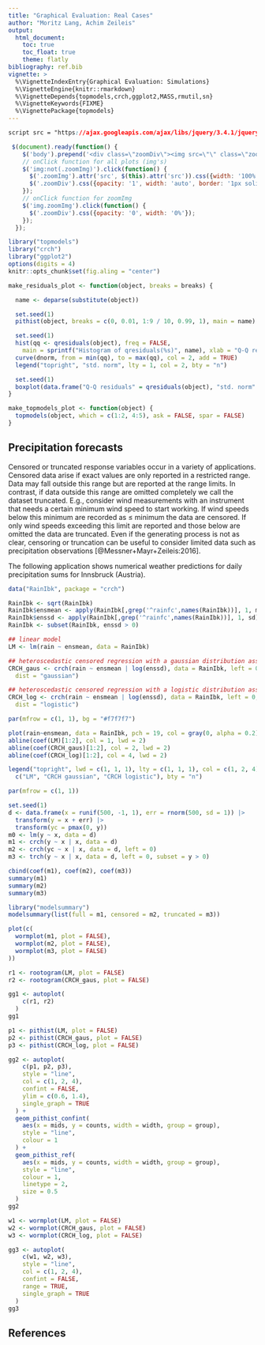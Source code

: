 ```yaml
---
title: "Graphical Evaluation: Real Cases"
author: "Moritz Lang, Achim Zeileis"
output:
  html_document:
    toc: true
    toc_float: true
    theme: flatly
bibliography: ref.bib
vignette: >
  %\VignetteIndexEntry{Graphical Evaluation: Simulations}
  %\VignetteEngine{knitr::rmarkdown}
  %\VignetteDepends{topmodels,crch,ggplot2,MASS,rmutil,sn}
  %\VignetteKeywords{FIXME}
  %\VignettePackage{topmodels}
---
```


```css
script src = "https://ajax.googleapis.com/ajax/libs/jquery/3.4.1/jquery.min.js"
```

```js
 $(document).ready(function() {
    $('body').prepend('<div class=\"zoomDiv\"><img src=\"\" class=\"zoomImg\"></div>');
    // onClick function for all plots (img's)
    $('img:not(.zoomImg)').click(function() {
      $('.zoomImg').attr('src', $(this).attr('src')).css({width: '100%'});
      $('.zoomDiv').css({opacity: '1', width: 'auto', border: '1px solid white', borderRadius: '5px', position: 'fixed', top: '50%', left: '50%', marginRight: '-50%', transform: 'translate(-50%, -50%)', boxShadow: '0px 0px 50px #888888', zIndex: '50', overflow: 'auto', maxHeight: '100%'});
    });
    // onClick function for zoomImg
    $('img.zoomImg').click(function() {
      $('.zoomDiv').css({opacity: '0', width: '0%'}); 
    });
  });
```

```r
library("topmodels")
library("crch")
library("ggplot2")
options(digits = 4)
knitr::opts_chunk$set(fig.aling = "center")

make_residuals_plot <- function(object, breaks = breaks) {

  name <- deparse(substitute(object))

  set.seed(1)
  pithist(object, breaks = c(0, 0.01, 1:9 / 10, 0.99, 1), main = name)

  set.seed(1)
  hist(qq <- qresiduals(object), freq = FALSE,
    main = sprintf("Histogram of qresiduals(%s)", name), xlab = "Q-Q residuals")
  curve(dnorm, from = min(qq), to = max(qq), col = 2, add = TRUE)
  legend("topright", "std. norm", lty = 1, col = 2, bty = "n")

  set.seed(1)
  boxplot(data.frame("Q-Q residuals" = qresiduals(object), "std. norm" = rnorm(length(qresiduals(object)))))
}

make_topmodels_plot <- function(object) {
  topmodels(object, which = c(1:2, 4:5), ask = FALSE, spar = FALSE)
}
```

## Precipitation forecasts

Censored or truncated response variables occur in a variety of applications.
Censored data arise if exact values are only reported in a restricted range.
Data may fall outside this range but are reported at the range limits. In
contrast, if data outside this range are omitted completely we call the dataset
truncated. E.g., consider wind measurements with an instrument that needs a
certain minimum wind speed to start working. If wind speeds below this minimum
are recorded as ≤ minimum the data are censored. If only wind speeds exceeding
this limit are reported and those below are omitted the data are truncated.
Even if the generating process is not as clear, censoring or truncation can be
useful to consider limited data such as precipitation observations [@Messner+Mayr+Zeileis:2016]. 

The following application shows numerical weather predictions for daily precipitation sums
for Innsbruck (Austria).

```r
data("RainIbk", package = "crch")

RainIbk <- sqrt(RainIbk)
RainIbk$ensmean <- apply(RainIbk[,grep('^rainfc',names(RainIbk))], 1, mean)
RainIbk$enssd <- apply(RainIbk[,grep('^rainfc',names(RainIbk))], 1, sd)
RainIbk <- subset(RainIbk, enssd > 0)
```

```r
## linear model
LM <- lm(rain ~ ensmean, data = RainIbk)

## heteroscedastic censored regression with a gaussian distribution assumption
CRCH_gaus <- crch(rain ~ ensmean | log(enssd), data = RainIbk, left = 0,
  dist = "gaussian")

## heteroscedastic censored regression with a logistic distribution assumption
CRCH_log <- crch(rain ~ ensmean | log(enssd), data = RainIbk, left = 0,
  dist = "logistic")
```

```r
par(mfrow = c(1, 1), bg = "#f7f7f7")

plot(rain~ensmean, data = RainIbk, pch = 19, col = gray(0, alpha = 0.2))
abline(coef(LM)[1:2], col = 1, lwd = 2)
abline(coef(CRCH_gaus)[1:2], col = 2, lwd = 2)
abline(coef(CRCH_log)[1:2], col = 4, lwd = 2)

legend("topright", lwd = c(1, 1, 1), lty = c(1, 1, 1), col = c(1, 2, 4), 
  c("LM", "CRCH gaussian", "CRCH logistic"), bty = "n")

par(mfrow = c(1, 1))
```

```r
set.seed(1)
d <- data.frame(x = runif(500, -1, 1), err = rnorm(500, sd = 1)) |>
  transform(y = x + err) |>
  transform(yc = pmax(0, y))
m0 <- lm(y ~ x, data = d)
m1 <- crch(y ~ x | x, data = d)
m2 <- crch(yc ~ x | x, data = d, left = 0)
m3 <- trch(y ~ x | x, data = d, left = 0, subset = y > 0)

cbind(coef(m1), coef(m2), coef(m3))
summary(m1)
summary(m2)
summary(m3)

library("modelsummary")
modelsummary(list(full = m1, censored = m2, truncated = m3))

plot(c(
  wormplot(m1, plot = FALSE), 
  wormplot(m2, plot = FALSE), 
  wormplot(m3, plot = FALSE)
))
```

```r
r1 <- rootogram(LM, plot = FALSE)
r2 <- rootogram(CRCH_gaus, plot = FALSE)

gg1 <- autoplot(
    c(r1, r2)
  ) 
gg1
```

```r
p1 <- pithist(LM, plot = FALSE)
p2 <- pithist(CRCH_gaus, plot = FALSE)
p3 <- pithist(CRCH_log, plot = FALSE)

gg2 <- autoplot(
    c(p1, p2, p3), 
    style = "line", 
    col = c(1, 2, 4), 
    confint = FALSE,
    ylim = c(0.6, 1.4), 
    single_graph = TRUE
  ) + 
  geom_pithist_confint(
    aes(x = mids, y = counts, width = width, group = group), 
    style = "line", 
    colour = 1
  ) + 
  geom_pithist_ref(
    aes(x = mids, y = counts, width = width, group = group), 
    style = "line", 
    colour = 1,
    linetype = 2,
    size = 0.5
  )
gg2
```

```r
w1 <- wormplot(LM, plot = FALSE)
w2 <- wormplot(CRCH_gaus, plot = FALSE)
w3 <- wormplot(CRCH_log, plot = FALSE)

gg3 <- autoplot(
    c(w1, w2, w3), 
    style = "line", 
    col = c(1, 2, 4), 
    confint = FALSE,
    range = TRUE,
    single_graph = TRUE
  ) 
gg3
```


## References


